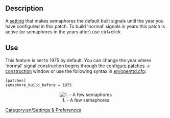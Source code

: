 == Description ==
A [[en/Archive/Manual/Settings/Advanced Settings|setting]] that makes semaphores the default built signals until the year you have configured in this patch. To build 'normal' signals in years this patch is active (or semaphores in the years after) use ctrl+click. 

== Use ==
This feature is set to 1975 by default. You can change the year where 'normal' signal construction begins through the [[en/ConfigureConstructionPatches|configure patches -> construction]] window or use the following syntax in [[en/openttd.cfg]]:
<pre>
[patches]
semaphore_build_before = 1975
</pre>

<center>[[File:en/Semaphores.png|center|none|frame|1. - A few semaphores]]</center>

[[Category:en/Settings & Preferences]]